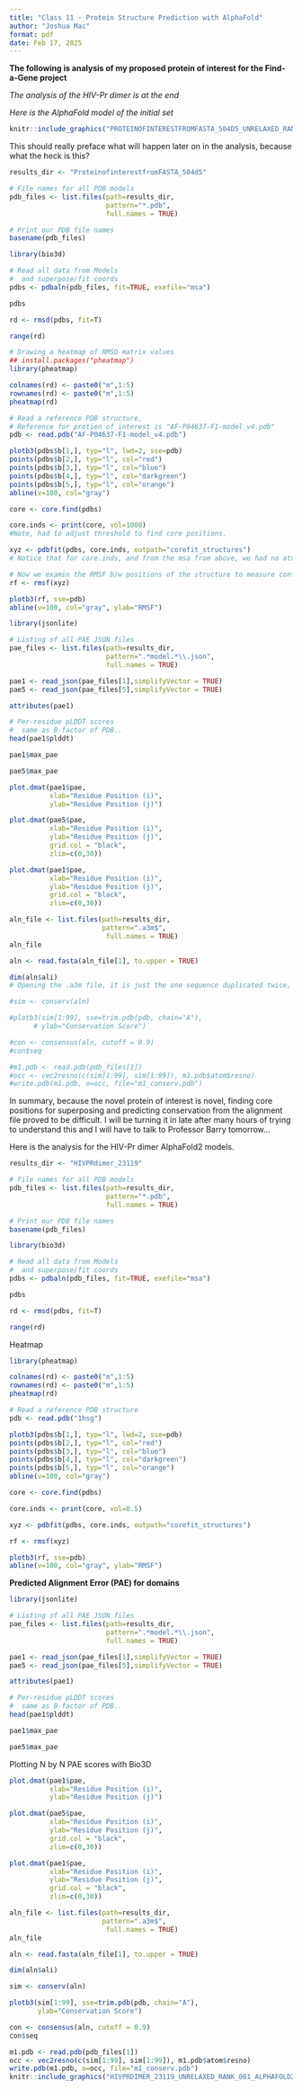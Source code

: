 ```yaml
---
title: "Class 11 - Protein Structure Prediction with AlphaFold"
author: "Joshua Mac"
format: pdf
date: Feb 17, 2025
---
```

**The following is analysis of my proposed protein of interest for the Find-a-Gene project**

*The analysis of the HIV-Pr dimer is at the end*

*Here is the AlphaFold model of the initial set*
```r
knitr::include_graphics("PROTEINOFINTERESTFROMFASTA_504D5_UNRELAXED_RANK_001_ALPHAFOLD2_PTM_MODEL_2_SEED_000.PDB-PROTEINOFINTERESTFROMFASTA_504D5_UNRELAXED_RANK_002_ALPHAFOLD2_PTM_MODEL_5_SEED_000.PDB-PROTEINOFINTERESTFROMFASTA_504D5_UNRELAXED_RANK_003_ALPHAFOLD2_P.png")
```

This should really preface what will happen later on in the analysis, because what the heck is this?

```r
results_dir <- "ProteinofinterestfromFASTA_504d5" 
```

```r
# File names for all PDB models
pdb_files <- list.files(path=results_dir,
                        pattern="*.pdb",
                        full.names = TRUE)

# Print our PDB file names
basename(pdb_files)
```

```r
library(bio3d)

# Read all data from Models 
#  and superpose/fit coords
pdbs <- pdbaln(pdb_files, fit=TRUE, exefile="msa")
```

```r
pdbs
```
```r
rd <- rmsd(pdbs, fit=T)
```
```r
range(rd)
```
```r
# Drawing a heatmap of RMSD matrix values
## install.packages("pheatmap")
library(pheatmap)

colnames(rd) <- paste0("m",1:5)
rownames(rd) <- paste0("m",1:5)
pheatmap(rd)


```
```r
# Read a reference PDB structure,
# Reference for protien of interest is "AF-P04637-F1-model_v4.pdb"
pdb <- read.pdb("AF-P04637-F1-model_v4.pdb")
```

```r
plotb3(pdbs$b[1,], typ="l", lwd=2, sse=pdb)
points(pdbs$b[2,], typ="l", col="red")
points(pdbs$b[3,], typ="l", col="blue")
points(pdbs$b[4,], typ="l", col="darkgreen")
points(pdbs$b[5,], typ="l", col="orange")
abline(v=100, col="gray")
```
```r
core <- core.find(pdbs)
```
```r
core.inds <- print(core, vol=1000)
#Note, had to adjust threshold to find core positions.
```
```r
xyz <- pdbfit(pdbs, core.inds, outpath="corefit_structures")
# Notice that for core.inds, and from the msa from above, we had no atom, xyz, or resno data...
```

```r
# Now we examin the RMSF b/w positions of the structure to measure conformational variance along the structure.
rf <- rmsf(xyz)

plotb3(rf, sse=pdb)
abline(v=100, col="gray", ylab="RMSF")
```
```r
library(jsonlite)

# Listing of all PAE JSON files
pae_files <- list.files(path=results_dir,
                        pattern=".*model.*\\.json",
                        full.names = TRUE)
```

```r
pae1 <- read_json(pae_files[1],simplifyVector = TRUE)
pae5 <- read_json(pae_files[5],simplifyVector = TRUE)

attributes(pae1)
```

```r
# Per-residue pLDDT scores 
#  same as B-factor of PDB..
head(pae1$plddt) 
```

```r
pae1$max_pae
```

```r
pae5$max_pae
```

```r
plot.dmat(pae1$pae, 
          xlab="Residue Position (i)",
          ylab="Residue Position (j)")
```
```r
plot.dmat(pae5$pae, 
          xlab="Residue Position (i)",
          ylab="Residue Position (j)",
          grid.col = "black",
          zlim=c(0,30))
```

```r
plot.dmat(pae1$pae, 
          xlab="Residue Position (i)",
          ylab="Residue Position (j)",
          grid.col = "black",
          zlim=c(0,30))
```
```r
aln_file <- list.files(path=results_dir,
                       pattern=".a3m$",
                        full.names = TRUE)
aln_file
```

```r
aln <- read.fasta(aln_file[1], to.upper = TRUE)
```

```r
dim(aln$ali)
# Opening the .a3m file, it is just the one sequence duplicated twice, there is no alignment... doesn't this mean that the protein is novel? no homologous were found? maybe ColabFold failed...
```

```r
#sim <- conserv(aln)
```

```r
#plotb3(sim[1:99], sse=trim.pdb(pdb, chain="A"),
      # ylab="Conservation Score")
```
```r
#con <- consensus(aln, cutoff = 0.9)
#con$seq
```
```r
#m1.pdb <- read.pdb(pdb_files[1])
#occ <- vec2resno(c(sim[1:99], sim[1:99]), m1.pdb$atom$resno)
#write.pdb(m1.pdb, o=occ, file="m1_conserv.pdb")
```

In summary, because the novel protein of interest is novel, finding core positions for superposing and predicting conservation from the alignment file proved to be difficult. I will be turning it in late after many hours of trying to understand this and I will have to talk to Professor Barry tomorrow...

Here is the analysis for the HIV-Pr dimer AlphaFold2 models.
```r
results_dir <- "HIVPRdimer_23119" 
```

```r
# File names for all PDB models
pdb_files <- list.files(path=results_dir,
                        pattern="*.pdb",
                        full.names = TRUE)

# Print our PDB file names
basename(pdb_files)
```

```r
library(bio3d)

# Read all data from Models 
#  and superpose/fit coords
pdbs <- pdbaln(pdb_files, fit=TRUE, exefile="msa")
```

```r
pdbs
```

```r
rd <- rmsd(pdbs, fit=T)
```
```r
range(rd)
```

Heatmap
```r
library(pheatmap)

colnames(rd) <- paste0("m",1:5)
rownames(rd) <- paste0("m",1:5)
pheatmap(rd)
```
```r
# Read a reference PDB structure
pdb <- read.pdb("1hsg")
```

```r
plotb3(pdbs$b[1,], typ="l", lwd=2, sse=pdb)
points(pdbs$b[2,], typ="l", col="red")
points(pdbs$b[3,], typ="l", col="blue")
points(pdbs$b[4,], typ="l", col="darkgreen")
points(pdbs$b[5,], typ="l", col="orange")
abline(v=100, col="gray")

```

```r
core <- core.find(pdbs)
```

```r
core.inds <- print(core, vol=0.5)
```

```r
xyz <- pdbfit(pdbs, core.inds, outpath="corefit_structures")
```

```r
rf <- rmsf(xyz)

plotb3(rf, sse=pdb)
abline(v=100, col="gray", ylab="RMSF")
```
**Predicted Alignment Error (PAE) for domains**
```r
library(jsonlite)

# Listing of all PAE JSON files
pae_files <- list.files(path=results_dir,
                        pattern=".*model.*\\.json",
                        full.names = TRUE)
```

```r
pae1 <- read_json(pae_files[1],simplifyVector = TRUE)
pae5 <- read_json(pae_files[5],simplifyVector = TRUE)

attributes(pae1)
```

```r
# Per-residue pLDDT scores 
#  same as B-factor of PDB..
head(pae1$plddt) 
```

```r
pae1$max_pae
```

```r
pae5$max_pae
```

Plotting N by N PAE scores with Bio3D
```r
plot.dmat(pae1$pae, 
          xlab="Residue Position (i)",
          ylab="Residue Position (j)")
```

```r
plot.dmat(pae5$pae, 
          xlab="Residue Position (i)",
          ylab="Residue Position (j)",
          grid.col = "black",
          zlim=c(0,30))
```

```r
plot.dmat(pae1$pae, 
          xlab="Residue Position (i)",
          ylab="Residue Position (j)",
          grid.col = "black",
          zlim=c(0,30))
```

```r
aln_file <- list.files(path=results_dir,
                       pattern=".a3m$",
                        full.names = TRUE)
aln_file
```

```r
aln <- read.fasta(aln_file[1], to.upper = TRUE)
```

```r
dim(aln$ali)
```

```r
sim <- conserv(aln)
```

```r
plotb3(sim[1:99], sse=trim.pdb(pdb, chain="A"),
       ylab="Conservation Score")
```

```r
con <- consensus(aln, cutoff = 0.9)
con$seq
```

```r
m1.pdb <- read.pdb(pdb_files[1])
occ <- vec2resno(c(sim[1:99], sim[1:99]), m1.pdb$atom$resno)
write.pdb(m1.pdb, o=occ, file="m1_conserv.pdb")
knitr::include_graphics("HIVPRDIMER_23119_UNRELAXED_RANK_001_ALPHAFOLD2_MULTIMER_V3_MODEL_1_SEED_000.PDB-HIVPRDIMER_23119_UNRELAXED_RANK_002_ALPHAFOLD2_MULTIMER_V3_MODEL_5_SEED_000.PDB-HIVPRDIMER_23119_UNRELAXED_RANK_003_ALPHAFOLD2_MULTIMER_V3_MODEL_4_SEED_000.PDB-.png")

```

